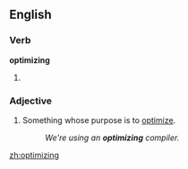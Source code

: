 ==English==

===Verb===
'''optimizing'''

# {{present participle of|[[optimize]]}}

===Adjective===
{{en-adj|-}}

# Something whose purpose is to [[optimize]].
#: ''We're using an '''optimizing''' compiler.''

[[zh:optimizing]]